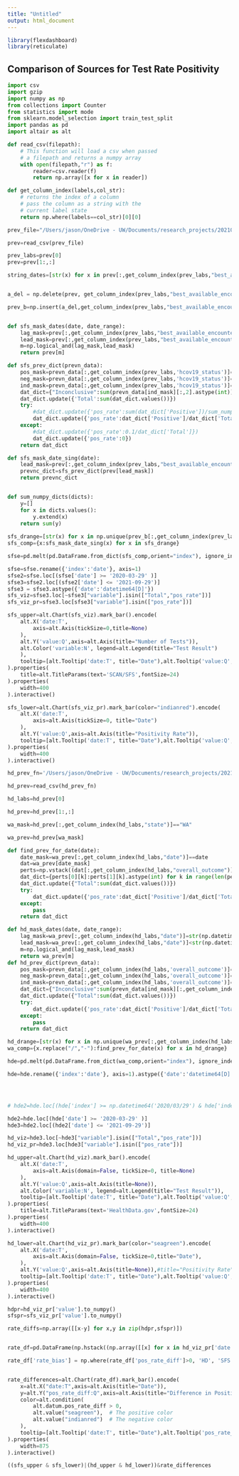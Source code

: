 ```yaml
---
title: "Untitled"
output: html_document
---
```


```r
library(flexdashboard)
library(reticulate)
```

## Comparison of Sources for Test Rate Positivity


```python
import csv
import gzip
import numpy as np
from collections import Counter
from statistics import mode
from sklearn.model_selection import train_test_split
import pandas as pd
import altair as alt
```

```python
def read_csv(filepath):
    # This function will load a csv when passed
    # a filepath and returns a numpy array 
    with open(filepath,"r") as f:
        reader=csv.reader(f)
        return np.array([x for x in reader])

def get_column_index(labels,col_str):
    # returns the index of a column
    # pass the column as a string with the 
    # current label state
    return np.where(labels==col_str)[0][0]

prev_file="/Users/jason/OneDrive - UW/Documents/research_projects/202109_dedx/data/sfs_covid_prev_data.csv"

prev=read_csv(prev_file)

prev_labs=prev[0]
prev=prev[1:,:]

string_dates=[str(x) for x in prev[:,get_column_index(prev_labs,"best_available_encounter_date")]]


a_del = np.delete(prev, get_column_index(prev_labs,"best_available_encounter_date"), 1)

prev_b=np.insert(a_del,get_column_index(prev_labs,"best_available_encounter_date"),string_dates,axis=1)


def sfs_mask_dates(date, date_range):
    lag_mask=prev[:,get_column_index(prev_labs,"best_available_encounter_date")]>=str(np.datetime64(date)-np.timedelta64(date_range, 'D'))
    lead_mask=prev[:,get_column_index(prev_labs,"best_available_encounter_date")]<str(np.datetime64(date))
    m=np.logical_and(lag_mask,lead_mask)
    return prev[m]

def sfs_prev_dict(prevn_data):
    pos_mask=prevn_data[:,get_column_index(prev_labs,'hcov19_status')]=='positive'
    neg_mask=prevn_data[:,get_column_index(prev_labs,'hcov19_status')]=='negative'
    ind_mask=prevn_data[:,get_column_index(prev_labs,'hcov19_status')]=='inconclusive'
    dat_dict={"Inconclusive":sum(prevn_data[ind_mask][:,2].astype(int)),"Negative":sum(prevn_data[neg_mask][:,2].astype(int)),"Positive":sum(prevn_data[pos_mask][:,2].astype(int))}
    dat_dict.update({'Total':sum(dat_dict.values())})
    try:
        #dat_dict.update({'pos_rate':sum(dat_dict['Positive'])/sum_numpy_dicts(dat_dict)})
        dat_dict.update({'pos_rate':dat_dict['Positive']/dat_dict['Total']})
    except:
        #dat_dict.update({'pos_rate':0.1/dat_dict['Total']})
        dat_dict.update({'pos_rate':0})
    return dat_dict

def sfs_mask_date_sing(date):
    lead_mask=prev[:,get_column_index(prev_labs,"best_available_encounter_date")]==str(np.datetime64(date))
    prevnc_dict=sfs_prev_dict(prev[lead_mask])
    return prevnc_dict


def sum_numpy_dicts(dicts):
    y=[]
    for x in dicts.values():
        y.extend(x)
    return sum(y)
  
sfs_drange=[str(x) for x in np.unique(prev_b[:,get_column_index(prev_labs,"best_available_encounter_date")])]
sfs_comp={x:sfs_mask_date_sing(x) for x in sfs_drange}

sfse=pd.melt(pd.DataFrame.from_dict(sfs_comp,orient="index"), ignore_index=False).reset_index()

sfse=sfse.rename({'index':'date'}, axis=1)
sfse2=sfse.loc[(sfse['date'] >= '2020-03-29' )]
sfse3=sfse2.loc[(sfse2['date'] <= '2021-09-29')]
sfse3 = sfse3.astype({'date':'datetime64[D]'})
sfs_viz=sfse3.loc[~sfse3["variable"].isin(["Total","pos_rate"])]
sfs_viz_pr=sfse3.loc[sfse3["variable"].isin(["pos_rate"])]
```

```python
sfs_upper=alt.Chart(sfs_viz).mark_bar().encode(
    alt.X('date:T',
        axis=alt.Axis(tickSize=0,title=None)
    ),
    alt.Y('value:Q',axis=alt.Axis(title="Number of Tests")),
    alt.Color('variable:N', legend=alt.Legend(title="Test Result")
    ),
    tooltip=[alt.Tooltip('date:T', title="Date"),alt.Tooltip('value:Q', title='Number of Tests'),alt.Tooltip('variable:N', title='Result')]
).properties(
    title=alt.TitleParams(text='SCAN/SFS',fontSize=24)
).properties(
    width=400
).interactive()

sfs_lower=alt.Chart(sfs_viz_pr).mark_bar(color="indianred").encode(
    alt.X('date:T',
        axis=alt.Axis(tickSize=0, title="Date")
    ),
    alt.Y('value:Q',axis=alt.Axis(title="Positivity Rate")),
    tooltip=[alt.Tooltip('date:T', title="Date"),alt.Tooltip('value:Q',format=".2p", title='Positive Rate')]
).properties(
    width=400
).interactive()
```


```python
hd_prev_fn='/Users/jason/OneDrive - UW/Documents/research_projects/202109_dedx/data/COVID-19_Diagnostic_Laboratory_Testing__PCR_Testing__Time_Series.csv'

hd_prev=read_csv(hd_prev_fn)

hd_labs=hd_prev[0]

hd_prev=hd_prev[1:,:]

wa_mask=hd_prev[:,get_column_index(hd_labs,"state")]=="WA"

wa_prev=hd_prev[wa_mask]

def find_prev_for_date(date):
    date_mask=wa_prev[:,get_column_index(hd_labs,"date")]==date
    dat=wa_prev[date_mask]
    perts=np.vstack((dat[:,get_column_index(hd_labs,"overall_outcome")],dat[:,get_column_index(hd_labs,"new_results_reported")]))
    dat_dict={perts[0][k]:perts[1][k].astype(int) for k in range(len(perts[0]))}
    dat_dict.update({"Total":sum(dat_dict.values())})
    try:
        dat_dict.update({'pos_rate':dat_dict['Positive']/dat_dict['Total']})
    except:
        pass
    return dat_dict

def hd_mask_dates(date, date_range):
    lag_mask=wa_prev[:,get_column_index(hd_labs,"date")]=str(np.datetime64(date.replace("/","-"))-np.timedelta64(date_range, 'D')).replace("-","/")
    lead_mask=wa_prev[:,get_column_index(hd_labs,"date")]<str(np.datetime64(date.replace("/","-"))).replace("-","/")
    m=np.logical_and(lag_mask,lead_mask)
    return wa_prev[m]
def hd_prev_dict(prevn_data):
    pos_mask=prevn_data[:,get_column_index(hd_labs,'overall_outcome')]=='Positive'
    neg_mask=prevn_data[:,get_column_index(hd_labs,'overall_outcome')]=='Negative'
    ind_mask=prevn_data[:,get_column_index(hd_labs,'overall_outcome')]=='Inconclusive'
    dat_dict={"Inconclusive":sum(prevn_data[ind_mask][:,get_column_index(hd_labs,'new_results_reported')].astype(int)),"Negative":sum(prevn_data[neg_mask][:,get_column_index(hd_labs,'new_results_reported')].astype(int)),"Positive":sum(prevn_data[pos_mask][:,get_column_index(hd_labs,'new_results_reported')].astype(int))}
    dat_dict.update({"Total":sum(dat_dict.values())})
    try:
        dat_dict.update({'pos_rate':dat_dict['Positive']/dat_dict['Total']})
    except:
        pass
    return dat_dict

hd_drange=[str(x) for x in np.unique(wa_prev[:,get_column_index(hd_labs,"date")])]
wa_comp={x.replace("/","-"):find_prev_for_date(x) for x in hd_drange}

hde=pd.melt(pd.DataFrame.from_dict(wa_comp,orient="index"), ignore_index=False).reset_index()

hde=hde.rename({'index':'date'}, axis=1).astype({'date':'datetime64[D]'})




# hde2=hde.loc[(hde['index'] >= np.datetime64('2020/03/29') & hde['index'] <= np.datetime64('2021/09/29'))]

hde2=hde.loc[(hde['date'] >= '2020-03-29' )]
hde3=hde2.loc[(hde2['date'] <= '2021-09-29')]

hd_viz=hde3.loc[~hde3["variable"].isin(["Total","pos_rate"])]
hd_viz_pr=hde3.loc[hde3["variable"].isin(["pos_rate"])]
```


```python
hd_upper=alt.Chart(hd_viz).mark_bar().encode(
    alt.X('date:T',
        axis=alt.Axis(domain=False, tickSize=0, title=None)
    ),
    alt.Y('value:Q',axis=alt.Axis(title=None)),
    alt.Color('variable:N', legend=alt.Legend(title="Test Result")),
    tooltip=[alt.Tooltip('date:T', title="Date"),alt.Tooltip('value:Q', title='Number of Tests'),alt.Tooltip('variable:N', title='Result')]
).properties(
    title=alt.TitleParams(text='HealthData.gov',fontSize=24)
).properties(
    width=400
).interactive()

hd_lower=alt.Chart(hd_viz_pr).mark_bar(color="seagreen").encode(
    alt.X('date:T',
        axis=alt.Axis(domain=False, tickSize=0,title="Date"),
    ),
    alt.Y('value:Q',axis=alt.Axis(title=None)),#title="Positivity Rate"),
    tooltip=[alt.Tooltip('date:T', title="Date"),alt.Tooltip('value:Q',format=".2p", title='Positive Rate')]
).properties(
    width=400
).interactive()
```


```python
hdpr=hd_viz_pr['value'].to_numpy()
sfspr=sfs_viz_pr['value'].to_numpy()

rate_diffs=np.array([[x-y] for x,y in zip(hdpr,sfspr)])


rate_df=pd.DataFrame(np.hstack((np.array([[x] for x in hd_viz_pr['date']]),rate_diffs)),columns=["date","pos_rate_diff"])

rate_df['rate_bias'] = np.where(rate_df['pos_rate_diff']>0, 'HD', 'SFS')


rate_differences=alt.Chart(rate_df).mark_bar().encode(
    x=alt.X("date:T",axis=alt.Axis(title="Date")),
    y=alt.Y("pos_rate_diff:Q",axis=alt.Axis(title="Difference in Positivity Rate")),
    color=alt.condition(
        alt.datum.pos_rate_diff > 0,
        alt.value("seagreen"),  # The positive color
        alt.value("indianred")  # The negative color
    ),
    tooltip=[alt.Tooltip('date:T', title="Date"),alt.Tooltip('pos_rate_diff:Q',format=".2p", title='Positive Rate')]
).properties(
    width=875
).interactive()
```


```python
((sfs_upper & sfs_lower)|(hd_upper & hd_lower))&rate_differences
```

